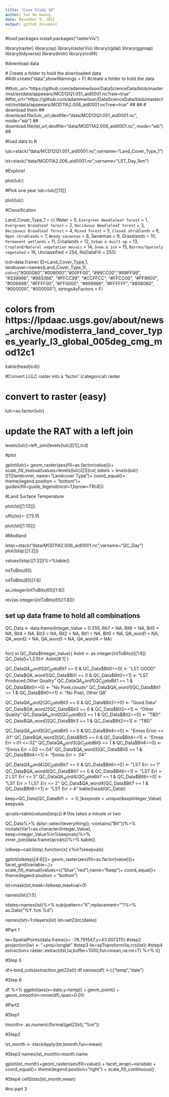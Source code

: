 ```yaml
---
title: "Case Study 10"
author: Sun Ho Hwang
date: November 9, 2021
output: github_document
---
```

#load packages
install.packages("rasterVis")

library(raster)
library(sp)
library(rasterVis)
library(rgdal)
library(ggmap)
library(tidyverse)
library(knitr)
library(ncdf4)

#download data

 # Create a folder to hold the downloaded data
##dir.create("data",showWarnings = F) #create a folder to hold the data

##lulc_url="https://github.com/adammwilson/DataScienceData/blob/master/inst/extdata/appeears/MCD12Q1.051_aid0001.nc?raw=true"
##lst_url="https://github.com/adammwilson/DataScienceData/blob/master/inst/extdata/appeears/MOD11A2.006_aid0001.nc?raw=true"
## 
## # download them
## download.file(lulc_url,destfile="data/MCD12Q1.051_aid0001.nc", mode="wb")
## download.file(lst_url,destfile="data/MOD11A2.006_aid0001.nc", mode="wb")
##

#load data to R

lulc=stack("data/MCD12Q1.051_aid0001.nc",varname="Land_Cover_Type_1")

lst=stack("data/MOD11A2.006_aid0001.nc",varname="LST_Day_1km")

#Explore!

plot(lulc)


#Pick one year
lulc=lulc[[13]]

plot(lulc)

#Classification

 Land_Cover_Type_1 = c(
    Water = 0, 
    `Evergreen Needleleaf forest` = 1, 
    `Evergreen Broadleaf forest` = 2,
    `Deciduous Needleleaf forest` = 3, 
    `Deciduous Broadleaf forest` = 4,
    `Mixed forest` = 5, 
    `Closed shrublands` = 6,
    `Open shrublands` = 7,
    `Woody savannas` = 8, 
    Savannas = 9,
    Grasslands = 10,
    `Permanent wetlands` = 11, 
    Croplands = 12,
    `Urban & built-up` = 13,
    `Cropland/Natural vegetation mosaic` = 14, 
    `Snow & ice` = 15,
    `Barren/Sparsely vegetated` = 16, 
    Unclassified = 254,
    NoDataFill = 255)

lcd=data.frame(
  ID=Land_Cover_Type_1,
  landcover=names(Land_Cover_Type_1),
  col=c("#000080","#008000","#00FF00", "#99CC00","#99FF99", "#339966", "#993366", "#FFCC99", "#CCFFCC", "#FFCC00", "#FF9900", "#006699", "#FFFF00", "#FF0000", "#999966", "#FFFFFF", "#808080", "#000000", "#000000"),
  stringsAsFactors = F)


# colors from https://lpdaac.usgs.gov/about/news_archive/modisterra_land_cover_types_yearly_l3_global_005deg_cmg_mod12c1
kable(head(lcd))

#Convert LULC raster into a 'factor' (categorical) raster

# convert to raster (easy)
lulc=as.factor(lulc)

# update the RAT with a left join
levels(lulc)=left_join(levels(lulc)[[1]],lcd)

#plot


gplot(lulc)+
  geom_raster(aes(fill=as.factor(value)))+
  scale_fill_manual(values=levels(lulc)[[1]]$col,
                    labels=levels(lulc)[[1]]$landcover,
                    name="Landcover Type")+
  coord_equal()+
  theme(legend.position = "bottom")+
  guides(fill=guide_legend(ncol=1,byrow=TRUE))
  
  #Land Surface Temperature
  
  plot(lst[[1:12]])
  
  offs(lst)=-273.15
  
  plot(lst[[1:10]])
  
  
  
  #Modland
  
  lstqc=stack("data/MOD11A2.006_aid0001.nc",varname="QC_Day")
plot(lstqc[[1:2]])


values(lstqc[[1:2]])%>%table()  

intToBits(65)  

intToBits(65)[1:8]

as.integer(intToBits(65)[1:8])

rev(as.integer(intToBits(65)[1:8]))


## set up data frame to hold all combinations
QC_Data <- data.frame(Integer_Value = 0:255,
Bit7 = NA, Bit6 = NA, Bit5 = NA, Bit4 = NA,
Bit3 = NA, Bit2 = NA, Bit1 = NA, Bit0 = NA,
QA_word1 = NA, QA_word2 = NA, QA_word3 = NA,
QA_word4 = NA)

## 
for(i in QC_Data$Integer_Value){
AsInt <- as.integer(intToBits(i)[1:8])
QC_Data[i+1,2:9]<- AsInt[8:1]
}

QC_Data$QA_word1[QC_Data$Bit1 == 0 & QC_Data$Bit0==0] <- "LST GOOD"
QC_Data$QA_word1[QC_Data$Bit1 == 0 & QC_Data$Bit0==1] <- "LST Produced,Other Quality"
QC_Data$QA_word1[QC_Data$Bit1 == 1 & QC_Data$Bit0==0] <- "No Pixel,clouds"
QC_Data$QA_word1[QC_Data$Bit1 == 1 & QC_Data$Bit0==1] <- "No Pixel, Other QA"

QC_Data$QA_word2[QC_Data$Bit3 == 0 & QC_Data$Bit2==0] <- "Good Data"
QC_Data$QA_word2[QC_Data$Bit3 == 0 & QC_Data$Bit2==1] <- "Other Quality"
QC_Data$QA_word2[QC_Data$Bit3 == 1 & QC_Data$Bit2==0] <- "TBD"
QC_Data$QA_word2[QC_Data$Bit3 == 1 & QC_Data$Bit2==1] <- "TBD"

QC_Data$QA_word3[QC_Data$Bit5 == 0 & QC_Data$Bit4==0] <- "Emiss Error <= .01"
QC_Data$QA_word3[QC_Data$Bit5 == 0 & QC_Data$Bit4==1] <- "Emiss Err >.01 <=.02"
QC_Data$QA_word3[QC_Data$Bit5 == 1 & QC_Data$Bit4==0] <- "Emiss Err >.02 <=.04"
QC_Data$QA_word3[QC_Data$Bit5 == 1 & QC_Data$Bit4==1] <- "Emiss Err > .04"

QC_Data$QA_word4[QC_Data$Bit7 == 0 & QC_Data$Bit6==0] <- "LST Err <= 1"
QC_Data$QA_word4[QC_Data$Bit7 == 0 & QC_Data$Bit6==1] <- "LST Err > 2 LST Err <= 3"
QC_Data$QA_word4[QC_Data$Bit7 == 1 & QC_Data$Bit6==0] <- "LST Err > 1 LST Err <= 2"
QC_Data$QA_word4[QC_Data$Bit7 == 1 & QC_Data$Bit6==1] <- "LST Err > 4"
kable(head(QC_Data))


keep=QC_Data[QC_Data$Bit1 == 0,]
keepvals=unique(keep$Integer_Value)
keepvals


qcvals=table(values(lstqc))  # this takes a minute or two


QC_Data%>%
  dplyr::select(everything(),-contains("Bit"))%>%
  mutate(Var1=as.character(Integer_Value),
         keep=Integer_Value%in%keepvals)%>%
  inner_join(data.frame(qcvals))%>%
  kable()


lstkeep=calc(lstqc,function(x) x%in%keepvals)

gplot(lstkeep[[4:8]])+
  geom_raster(aes(fill=as.factor(value)))+
  facet_grid(variable~.)+
  scale_fill_manual(values=c("blue","red"),name="Keep")+
  coord_equal()+
  theme(legend.position = "bottom")


lst=mask(lst,mask=lstkeep,maskval=0)


names(lst)[1:5]


tdates=names(lst)%>%
  sub(pattern="X",replacement="")%>%
  as.Date("%Y.%m.%d")

names(lst)=1:nlayers(lst)
lst=setZ(lst,tdates)

#Part 1

lw=SpatialPoints(data.frame(x= -78.791547,y=43.007211))
#step2
projection(lw) <- "+proj=longlat"
#step3
lw=spTransform(lw,crs(lst))
#step4
extraction<-raster::extract(lst,lw,buffer=1000,fun=mean,na.rm=T) %>%
  t()



#Step 5

df<-bind_cols(extraction,getZ(lst))
df
names(df) <-c("temp","date")



#Step 6

df %>%
ggplot(aes(x=date,y=temp)) + geom_point() + geom_smooth(n=nrow(df),span=0.01)



#Part2

#Step1

tmonth<- as.numeric(format(getZ(lst),"%m"))

#Step2

lst_month <- stackApply(lst,tmonth,fun=mean)

#Step3
names(lst_month)=month.name


gplot(lst_month)+geom_raster(aes(fill=value)) + facet_wrap(~variable) + coord_equal()+ theme(legend.position="right") + scale_fill_continuous()

#Step4
cellStats(lst_month,mean)




#no part 3

